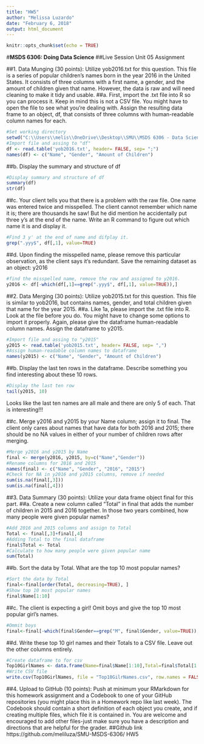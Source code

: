 ---
title: "HW5"
author: "Melissa Luzardo"
date: "February 6, 2018"
output: html_document
---

```{r setup, include=FALSE}
knitr::opts_chunk$set(echo = TRUE)
```


#**MSDS 6306: Doing Data Science**
##Live Session Unit 05 Assignment

##1. Data Munging (30 points): Utilize yob2016.txt for this question. This file is a series of popular children's names born in the year 2016 in the United States. It consists of three columns with a first name, a gender, and the amount of children given that name. However, the data is raw and will need cleaning to make it tidy and usable.
##a. First, import the .txt file into R so you can process it. Keep in mind this is not a CSV file. You might have to open the file to see what you're dealing with. Assign the resulting data frame to an object, df, that consists of three columns with human-readable column names for each.

```{r yob2016A, include=TRUE}
#Set working directory
setwd("C:\\Users\\melis\\OneDrive\\Desktop\\SMU\\MSDS 6306 - Data Science\\Homework\\HW5")
#Import file and assing to "df"
df <- read.table('yob2016.txt', header= FALSE, sep= ";")
names(df) <- c("Name", "Gender", "Amount of Children")

```

##b. Display the summary and structure of df

```{r yob2016B, include=TRUE}
#Display summary and structure of df
summary(df)
str(df)
```

##c. Your client tells you that there is a problem with the raw file. One name was entered twice and misspelled. The client cannot remember which name it is; there are thousands he saw! But he did mention he accidentally put three y's at the end of the name. Write an R command to figure out which name it is and display it.

```{r yob2016C, include=TRUE}
#Find 3 y' at the end of name and difplay it.
grep(".yyy$", df[,1], value=TRUE)
```

##d. Upon finding the misspelled name, please remove this particular observation, as the client says it's redundant. Save the remaining dataset as an object: y2016

```{r y2016, include=TRUE}
#find the misspelled name, remove the row and assigned to y2016.
y2016 <- df[-which(df[,1]==grep(".yyy$", df[,1], value=TRUE)),]
```

##2. Data Merging (30 points): Utilize yob2015.txt for this question. This file is similar to yob2016, but contains names, gender, and total children given that name for the year 2015.
##a. Like 1a, please import the .txt file into R. Look at the file before you do. You might have to change some options to import it properly. Again, please give the dataframe human-readable column names. Assign the dataframe to y2015.

```{r y2015A, include=TRUE}
#Import file and assing to "y2015"
y2015 <- read.table('yob2015.txt', header= FALSE, sep= ",")
#Assign human-readable column names to dataframe
names(y2015) <- c("Name", "Gender", "Amount of Children")

```

##b. Display the last ten rows in the dataframe. Describe something you find interesting about these 10 rows.

```{r y2015B, include= TRUE}
#Display the last ten row
tail(y2015, 10)
```

Looks like the last ten names are all male and there are only 5 of each. That is interesting!!!

##c. Merge y2016 and y2015 by your Name column; assign it to final. The client only cares about names that have data for both 2016 and 2015; there should be no NA values in either of your number of children rows after merging.

```{r merge, include=TRUE}
#Merge y2016 and y2015 by Name
final <- merge(y2016, y2015, by=c("Name","Gender"))
#Rename columns for 2016 and 2015
names(final) <- c("Name", "Gender", "2016", "2015")
#Check for NA in y2016 and y2015 columns, remove if needed
sum(is.na(final[,3]))
sum(is.na(final[,4]))
```

##3. Data Summary (30 points): Utilize your data frame object final for this part.
##a. Create a new column called "Total" in final that adds the number of children in 2015 and 2016 together. In those two years combined, how many people were given popular names?

```{r Total, include=TRUE}
#Add 2016 and 2015 columns and assign to Total
Total <- final[,3]+final[,4]
#Adding Total to the final dataframe
final$Total <- Total
#Calculate to how many people were given popular name
sum(Total)
```

##b. Sort the data by Total. What are the top 10 most popular names?

```{r Sort, include=TRUE}
#Sort the data by Total
final<-final[order(Total, decreasing=TRUE), ] 
#Show top 10 most popular names
final$Name[1:10]
```

##c. The client is expecting a girl! Omit boys and give the top 10 most popular girl's names.

```{r Girl, include=TRUE}
#Ommit boys
final<-final[-which(final$Gender==grep("M", final$Gender, value=TRUE)), ]
```

##d. Write these top 10 girl names and their Totals to a CSV file. Leave out the other columns entirely.

```{r csv, include=TRUE}
#Create dataframe to for csv
Top10GirlNames <- data.frame(Name=final$Name[1:10],Total=final$Total[1:10])
#Write CSV file
write.csv(Top10GirlNames, file = "Top10GilrNames.csv", row.names = FALSE)
```

##4. Upload to GitHub (10 points): Push at minimum your RMarkdown for this homework assignment and a Codebook to one of your GitHub repositories (you might place this in a Homework repo like last week). The Codebook should contain a short definition of each object you create, and if creating multiple files, which file it is contained in. You are welcome and encouraged to add other files-just make sure you have a description and directions that are helpful for the grader.
##Github link https://github.com/meliluza/SMU-MSDS-6306/ HW5